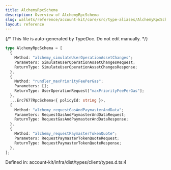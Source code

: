 ```yaml
---
title: AlchemyRpcSchema
description: Overview of AlchemyRpcSchema
slug: wallets/reference/account-kit/core/src/type-aliases/AlchemyRpcSchema
layout: reference
---
```


{/* This file is auto-generated by TypeDoc. Do not edit manually. */}

```ts
type AlchemyRpcSchema = [
  {
    Method: "alchemy_simulateUserOperationAssetChanges";
    Parameters: SimulateUserOperationAssetChangesRequest;
    ReturnType: SimulateUserOperationAssetChangesResponse;
  },
  {
    Method: "rundler_maxPriorityFeePerGas";
    Parameters: [];
    ReturnType: UserOperationRequest["maxPriorityFeePerGas"];
  },
  ...Erc7677RpcSchema<{ policyId: string }>,
  {
    Method: "alchemy_requestGasAndPaymasterAndData";
    Parameters: RequestGasAndPaymasterAndDataRequest;
    ReturnType: RequestGasAndPaymasterAndDataResponse;
  },
  {
    Method: "alchemy_requestPaymasterTokenQuote";
    Parameters: RequestPaymasterTokenQuoteRequest;
    ReturnType: RequestPaymasterTokenQuoteResponse;
  },
];
```

Defined in: account-kit/infra/dist/types/client/types.d.ts:4
